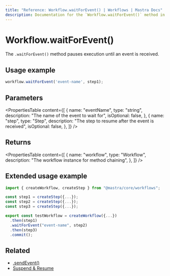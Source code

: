 ```yaml
---
title: "Reference: Workflow.waitForEvent() | Workflows | Mastra Docs"
description: Documentation for the `Workflow.waitForEvent()` method in workflows, which pauses execution until an event is received.
---
```


# Workflow.waitForEvent()

The `.waitForEvent()` method pauses execution until an event is received.

## Usage example

```typescript copy
workflow.waitForEvent('event-name', step1);
```

## Parameters

<PropertiesTable
  content={[
    {
      name: "eventName",
      type: "string",
      description: "The name of the event to wait for",
      isOptional: false,
    },
    {
      name: "step",
      type: "Step",
      description: "The step to resume after the event is received",
      isOptional: false,
    },
  ]}
/>

## Returns

<PropertiesTable
  content={[
    {
      name: "workflow",
      type: "Workflow",
      description: "The workflow instance for method chaining",
    },
  ]}
/>

## Extended usage example

```typescript showLineNumbers copy
import { createWorkflow, createStep } from "@mastra/core/workflows";

const step1 = createStep({...});
const step2 = createStep({...});
const step3 = createStep({...});

export const testWorkflow = createWorkflow({...})
  .then(step1)
  .waitForEvent("event-name", step2)
  .then(step3)
  .commit();
```

## Related

- [.sendEvent()](./sendEvent.mdx)
- [Suspend & Resume](../../../docs/workflows/suspend-and-resume.mdx#sleep--events)
